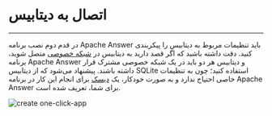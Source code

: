 

<Layout>
<Head>
<title>مستندات اتصال به دیتابیس در apache answer - لیارا</title>
<meta property="og:title" content="مستندات خدمات رایانش ابری لیارا" />
<meta property="og:description" content="مستندات مربوط به اتصال به دیتابیس در برنامه Apache Answer در لیارا"  />
<meta property="og:image" content="https://files.liara.ir/liara/logos/liara-poster.jpg" />
</Head>

# اتصال به دیتابیس
<hr className="mb-2" />

در قدم دوم نصب برنامه Apache Answer باید تنظیمات مربوط به دیتابیس را پیکربندی کنید. دقت داشته باشید که اگر قصد دارید به دیتابیس در <a href="/paas/details/private-network" className="text-[#2196f3] ">شبکه خصوصی</a> متصل شوید، برنامه Apache Answer و دیتابیس هر دو باید در یک شبکه خصوصی مشترک قرار داشته باشند. پیشنهاد می‌شود که از دیتابیس SQLite استفاده کنید؛ چون به تنظیمات خاصی احتیاج ندارد و به صورت خودکار، یک <a href="/paas/disks/about" className="text-[#2196f3] ">دیسک</a> برای انجام این کار در برنامه Apache Answer برای شما، تعریف شده است.
<div className="h-4" />
<img src="https://files.liara.ir/liara/docs/apache-answer-use-db-sqlite.png" alt="create one-click-app" />


</Layout>
